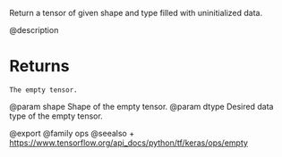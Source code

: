 Return a tensor of given shape and type filled with uninitialized data.

@description

# Returns
    The empty tensor.

@param shape Shape of the empty tensor.
@param dtype Desired data type of the empty tensor.

@export
@family ops
@seealso
+ <https://www.tensorflow.org/api_docs/python/tf/keras/ops/empty>
